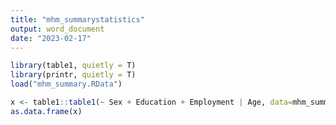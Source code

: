 ```yaml
---
title: "mhm_summarystatistics"
output: word_document
date: "2023-02-17"
---
```

```r
library(table1, quietly = T)
library(printr, quietly = T)
load("mhm_summary.RData")
```

```r
x <- table1::table1(~ Sex + Education + Employment | Age, data=mhm_summary)
as.data.frame(x)
```


























